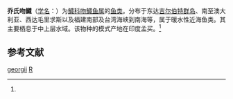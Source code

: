 {{Speciesbox
| taxon = Rhynchorhamphus georgii
| image = Rhynchorhamphus georgii Day.png
| binomial_authority = Valenciennes, 1847<ref name='id6722'>{{cite web| url =http://www.bioinfo.cn/db05/BjdwSpecies.php?action=view&id=6722| title =乔氏吻鱵| work =中国动物物种编目数据库| publisher =中国科学院微生物研究所| author =中国科学院动物研究所| accessdate =2009-04-11| deadurl =yes| archiveurl =https://web.archive.org/web/20160305025703/http://www.bioinfo.cn/db05/BjdwSpecies.php?action=view&id=6722| archivedate =2016-03-05}}</ref>
}}

'''乔氏吻鱵'''（[[学名|学名]]：{{lang|la|''Rhynchorhamphus georgii''}}）为[[鱵科|鱵科]][[吻鱵鱼属|吻鱵鱼属]]的[[鱼类|鱼类]]。分布于东达[[吉尔伯特群岛|吉尔伯特群岛]]、南至澳大利亚、西达毛里求斯以及福建南部及台湾海峡到南海等，属于暖水性近海鱼类。其主要栖息于中上层水域。该物种的模式产地在印度孟买。<ref name='id6722'/>

== 参考文献 ==
{{reflist}}

{{Taxonbar|from=Q2154908}}

[[Category:吻鱵鱼属|georgii]]
[[Category:1847年描述的魚類|R]]

{{鯉形目小作品}}